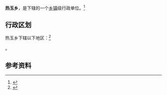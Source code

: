 {{中国乡级行政区|54/21/33/201/000}}

'''热玉乡'''，是{{PRC admin/fullname|54/21/33/201/000|3}}下辖的一个[[乡镇|乡镇]]级行政单位。<ref>{{PRC admin/ref sgc|{{PRC admin/parent|54/21/33/201/000}}}}</ref>

== 行政区划 ==

热玉乡下辖以下地区：<ref>{{PRC admin/ref sgc|54/21/33/201/000}}</ref>

{{PRC admin/children|54/21/33/201/000}}。

== 参考资料 ==

{{reflist}}

{{行政区划小作品}}
{{PRC admin/navcat|54/21/33/201/000}}